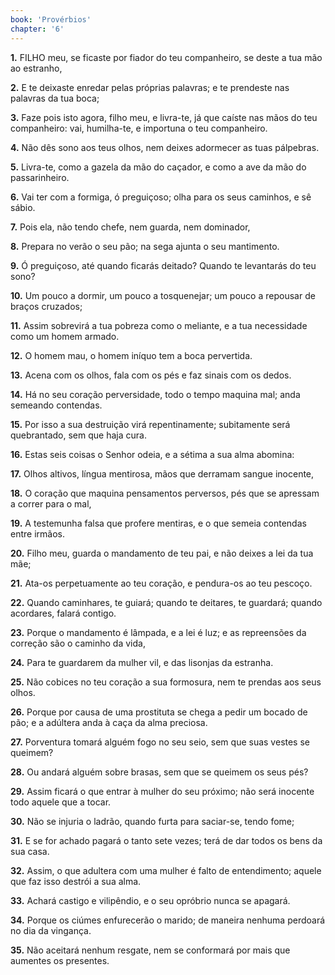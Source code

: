 ```yaml
---
book: 'Provérbios'
chapter: '6'
---
```


**1.** FILHO meu, se ficaste por fiador do teu companheiro, se deste a tua mão ao estranho,

**2.** E te deixaste enredar pelas próprias palavras; e te prendeste nas palavras da tua boca;

**3.** Faze pois isto agora, filho meu, e livra-te, já que caíste nas mãos do teu companheiro: vai, humilha-te, e importuna o teu companheiro.

**4.** Não dês sono aos teus olhos, nem deixes adormecer as tuas pálpebras.

**5.** Livra-te, como a gazela da mão do caçador, e como a ave da mão do passarinheiro.

**6.** Vai ter com a formiga, ó preguiçoso; olha para os seus caminhos, e sê sábio.

**7.** Pois ela, não tendo chefe, nem guarda, nem dominador,

**8.** Prepara no verão o seu pão; na sega ajunta o seu mantimento.

**9.** Ó preguiçoso, até quando ficarás deitado? Quando te levantarás do teu sono?

**10.** Um pouco a dormir, um pouco a tosquenejar; um pouco a repousar de braços cruzados;

**11.** Assim sobrevirá a tua pobreza como o meliante, e a tua necessidade como um homem armado.

**12.** O homem mau, o homem iníquo tem a boca pervertida.

**13.** Acena com os olhos, fala com os pés e faz sinais com os dedos.

**14.** Há no seu coração perversidade, todo o tempo maquina mal; anda semeando contendas.

**15.** Por isso a sua destruição virá repentinamente; subitamente será quebrantado, sem que haja cura.

**16.** Estas seis coisas o Senhor odeia, e a sétima a sua alma abomina:

**17.** Olhos altivos, língua mentirosa, mãos que derramam sangue inocente,

**18.** O coração que maquina pensamentos perversos, pés que se apressam a correr para o mal,

**19.** A testemunha falsa que profere mentiras, e o que semeia contendas entre irmãos.

**20.** Filho meu, guarda o mandamento de teu pai, e não deixes a lei da tua mãe;

**21.** Ata-os perpetuamente ao teu coração, e pendura-os ao teu pescoço.

**22.** Quando caminhares, te guiará; quando te deitares, te guardará; quando acordares, falará contigo.

**23.** Porque o mandamento é lâmpada, e a lei é luz; e as repreensões da correção são o caminho da vida,

**24.** Para te guardarem da mulher vil, e das lisonjas da estranha.

**25.** Não cobices no teu coração a sua formosura, nem te prendas aos seus olhos.

**26.** Porque por causa de uma prostituta se chega a pedir um bocado de pão; e a adúltera anda à caça da alma preciosa.

**27.** Porventura tomará alguém fogo no seu seio, sem que suas vestes se queimem?

**28.** Ou andará alguém sobre brasas, sem que se queimem os seus pés?

**29.** Assim ficará o que entrar à mulher do seu próximo; não será inocente todo aquele que a tocar.

**30.** Não se injuria o ladrão, quando furta para saciar-se, tendo fome;

**31.** E se for achado pagará o tanto sete vezes; terá de dar todos os bens da sua casa.

**32.** Assim, o que adultera com uma mulher é falto de entendimento; aquele que faz isso destrói a sua alma.

**33.** Achará castigo e vilipêndio, e o seu opróbrio nunca se apagará.

**34.** Porque os ciúmes enfurecerão o marido; de maneira nenhuma perdoará no dia da vingança.

**35.** Não aceitará nenhum resgate, nem se conformará por mais que aumentes os presentes.
